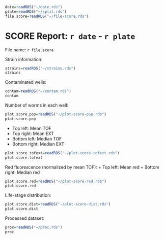 ```r
date=readRDS("~/date.rds")
plate=readRDS("~/split.rds")
file.score=readRDS("~/file-score.rds")
```

SCORE Report: `r date` - `r plate`
========================================================
File name: `r file.score`


Strain information:
```r
strains=readRDS("~/strains.rds")
strains
```


Contaminated wells:
```r
contam=readRDS("~/contam.rds")
contam
```


Number of worms in each well:
```r
plot.score.pop=readRDS("~/plot-score-pop.rds")
plot.score.pop
```



+ Top left: Mean TOF
+ Top right: Mean EXT
+ Bottom left: Median TOF
+ Bottom right: Median EXT
```r
plot.score.tofext=readRDS("~/plot-score-tofext.rds")
plot.score.tofext
```



Red fluorescence (normalized by mean TOF):
+ Top left: Mean red
+ Bottom right: Median red
```r
plot.score.red=readRDS("~/plot-score-red.rds")
plot.score.red
```



Life-stage distribution:
```r
plot.score.dist=readRDS("~/plot-score-dist.rds")
plot.score.dist
```



Processed dataset:
```r
proc=readRDS("~/proc.rds")
proc
```


